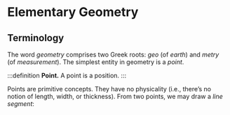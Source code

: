 # Elementary Geometry

## Terminology
The word _geometry_ comprises two Greek roots: _geo_ (of _earth_) and _metry_ (of _measurement_). The simplest entity in geometry is a _point_.

:::definition
__Point.__ A point is a position.
:::

Points are primitive concepts. They have no physicality (i.e., there’s no notion of length, width, or thickness). From two points, we may draw a _line segment_:


<Fig1/>


